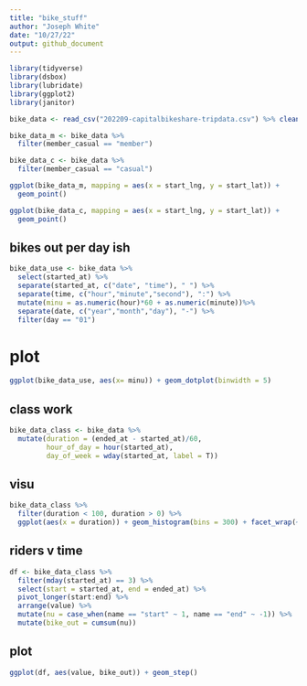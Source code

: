 ```yaml
---
title: "bike_stuff"
author: "Joseph White"
date: "10/27/22"
output: github_document
---
```


```r
library(tidyverse) 
library(dsbox)
library(lubridate)
library(ggplot2)
library(janitor)
```

```r
bike_data <- read_csv("202209-capitalbikeshare-tripdata.csv") %>% clean_names()
```

```r
bike_data_m <- bike_data %>%
  filter(member_casual == "member")

bike_data_c <- bike_data %>%
  filter(member_casual == "casual")

ggplot(bike_data_m, mapping = aes(x = start_lng, y = start_lat)) +
  geom_point()

ggplot(bike_data_c, mapping = aes(x = start_lng, y = start_lat)) +
  geom_point()
```
## bikes out per day ish
```r
bike_data_use <- bike_data %>% 
  select(started_at) %>%
  separate(started_at, c("date", "time"), " ") %>%
  separate(time, c("hour","minute","second"), ":") %>%
  mutate(minu = as.numeric(hour)*60 + as.numeric(minute))%>%
  separate(date, c("year","month","day"), "-") %>%
  filter(day == "01")
```


# plot
```r
ggplot(bike_data_use, aes(x= minu)) + geom_dotplot(binwidth = 5)
```

## class work
```r
bike_data_class <- bike_data %>%
  mutate(duration = (ended_at - started_at)/60,
         hour_of_day = hour(started_at),
         day_of_week = wday(started_at, label = T))
```

## visu
```r
bike_data_class %>%
  filter(duration < 100, duration > 0) %>%
  ggplot(aes(x = duration)) + geom_histogram(bins = 300) + facet_wrap(~day_of_week)
```

## riders v time
```r
df <- bike_data_class %>%
  filter(mday(started_at) == 3) %>%
  select(start = started_at, end = ended_at) %>%
  pivot_longer(start:end) %>%
  arrange(value) %>%
  mutate(nu = case_when(name == "start" ~ 1, name == "end" ~ -1)) %>%
  mutate(bike_out = cumsum(nu)) 
```

## plot
```r
ggplot(df, aes(value, bike_out)) + geom_step()
```

